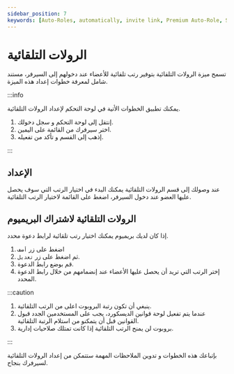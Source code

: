 ```yaml
---
sidebar_position: 7
keywords: [Auto-Roles, automatically, invite link, Premium Auto-Role, Specific Link] 
---
```


# الرولات التلقائية

تسمح ميزة الرولات التلقائية بتوفير رتب تلقائية للأعضاء عند دخولهم إلى السيرفر، مستند شامل لمعرفة خطوات إعداد هذه الميزة.

:::info

يمكنك تطبيق الخطوات الأتية في لوحة التحكم لإعداد الرولات التلقائية. 

1. إنتقل إلى لوحة التحكم و سجل دخولك.
2. اختر سيرفرك من القائمة على اليمين.
3. إذهب إلى القسم و تأكد من تفعيله.

:::

## الإعداد

عند وصولك إلى قسم الرولات التلقائية يمكنك البدء في اختيار الرتب التي سوف يحصل عليها العضو عند دخول السيرفر، اضغط على القائمة لاختيار الرتب التلقائية.

## الرولات التلقائية لاشتراك البريميوم

إذا كان لديك بريميوم يمكنك اختيار رتب تلقائية لرابط دعوة محدد.

1. اضغط على زر `أضف`
2. ثم اضغط على زر `تعديل`.
3. قم بوضع رابط الدعوة.
4. إختر الرتب التي تريد أن يحصل عليها الأعضاء عند إنضمامهم من خلال رابط الدعوة المحدد.

:::caution

1. ينبغي أن تكون رتبة البروبوت اعلى من الرتب التلقائية.
2. عندما يتم تفعيل لوحة قوانين الديسكورد، يجب على المستخدمين الجدد قبول القوانين قبل أن يتمكنو من استلام الرتبة التلقائية. 
3. بروبوت لن يمنح الرتب التلقائية إذا كانت تمتلك صلاحيات إدارية.

:::

بإتباعك هذه الخطوات و تدوين الملاحظات المهمة ستتمكن من إعداد الرولات التلقائية لسيرفرك بنجاح.
